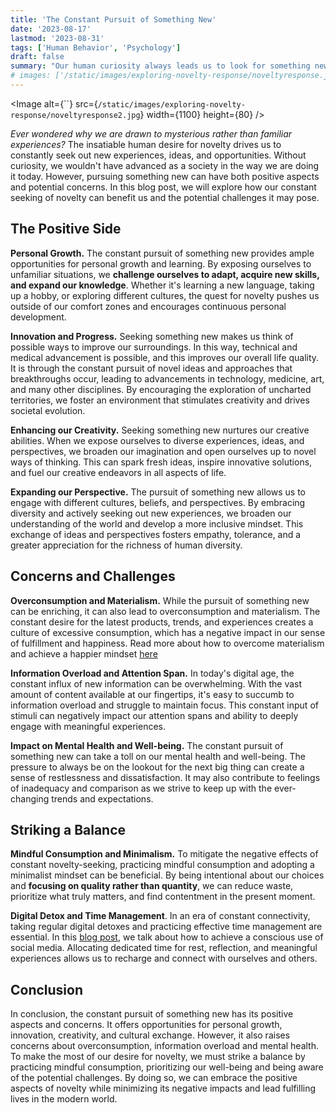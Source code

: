 ```yaml
---
title: 'The Constant Pursuit of Something New'
date: '2023-08-17'
lastmod: '2023-08-31'
tags: ['Human Behavior', 'Psychology']
draft: false
summary: "Our human curiosity always leads us to look for something new. However, in a world where everything happens everywhere, this can lead to stress and a sense of never having enough. In this blog post, we dive deep into the positive and negative aspects of "constantly pursuing something new" and ways to overcome information overload as an ultimate goal to achieve mental balance.
# images: ['/static/images/exploring-novelty-response/noveltyresponse.jpg']
---
```


<Image
  alt={``}
  src={`/static/images/exploring-novelty-response/noveltyresponse2.jpg`}
  width={1100}
  height={80}
/>

*Ever wondered why we are drawn to mysterious rather than familiar experiences?* The insatiable human desire for novelty drives us to constantly seek out new experiences, ideas, and opportunities. Without curiosity, we wouldn't have advanced as a society in the way we are doing it today. However, pursuing something new can have both positive aspects and potential concerns. In this blog post, we will explore how our constant seeking of novelty can benefit us and the potential challenges it may pose.

<CollapsibleTOC toc={props.toc} exclude="Introduction" />

## The Positive Side

**Personal Growth.** The constant pursuit of something new provides ample opportunities for personal growth and learning. By exposing ourselves to unfamiliar situations, we **challenge ourselves to adapt, acquire new skills, and expand our knowledge**. Whether it's learning a new language, taking up a hobby, or exploring different cultures, the quest for novelty pushes us outside of our comfort zones and encourages continuous personal development.

**Innovation and Progress.** Seeking something new makes us think of possible ways to improve our surroundings. In this way, technical and medical advancement is possible, and this improves our overall life quality. It is through the constant pursuit of novel ideas and approaches that breakthroughs occur, leading to advancements in technology, medicine, art, and many other disciplines. By encouraging the exploration of uncharted territories, we foster an environment that stimulates creativity and drives societal evolution.

**Enhancing our Creativity.** Seeking something new nurtures our creative abilities. When we expose ourselves to diverse experiences, ideas, and perspectives, we broaden our imagination and open ourselves up to novel ways of thinking. This can spark fresh ideas, inspire innovative solutions, and fuel our creative endeavors in all aspects of life.

**Expanding our Perspective.** The pursuit of something new allows us to engage with different cultures, beliefs, and perspectives. By embracing diversity and actively seeking out new experiences, we broaden our understanding of the world and develop a more inclusive mindset. This exchange of ideas and perspectives fosters empathy, tolerance, and a greater appreciation for the richness of human diversity.

## Concerns and Challenges

**Overconsumption and Materialism.** While the pursuit of something new can be enriching, it can also lead to overconsumption and materialism. The constant desire for the latest products, trends, and experiences creates a culture of excessive consumption, which has a negative impact in our sense of fulfillment and happiness. Read more about how to overcome materialism and achieve a happier mindset [here]()

**Information Overload and Attention Span.** In today's digital age, the constant influx of new information can be overwhelming. With the vast amount of content available at our fingertips, it's easy to succumb to information overload and struggle to maintain focus. This constant input of stimuli can negatively impact our attention spans and ability to deeply engage with meaningful experiences.

**Impact on Mental Health and Well-being.** The constant pursuit of something new can take a toll on our mental health and well-being. The pressure to always be on the lookout for the next big thing can create a sense of restlessness and dissatisfaction. It may also contribute to feelings of inadequacy and comparison as we strive to keep up with the ever-changing trends and expectations.

## Striking a Balance

**Mindful Consumption and Minimalism.** To mitigate the negative effects of constant novelty-seeking, practicing mindful consumption and adopting a minimalist mindset can be beneficial. By being intentional about our choices and **focusing on quality rather than quantity**, we can reduce waste, prioritize what truly matters, and find contentment in the present moment.

**Digital Detox and Time Management**. In an era of constant connectivity, taking regular digital detoxes and practicing effective time management are essential. In this [blog post](https://primalbound.com/blog/conscious-use-of-social-media), we talk about how to achieve a conscious use of social media. Allocating dedicated time for rest, reflection, and meaningful experiences allows us to recharge and connect with ourselves and others.

## Conclusion

In conclusion, the constant pursuit of something new has its positive aspects and concerns. It offers opportunities for personal growth, innovation, creativity, and cultural exchange. However, it also raises concerns about overconsumption, information overload and mental health. To make the most of our desire for novelty, we must strike a balance by practicing mindful consumption, prioritizing our well-being and being aware of the potential challenges. By doing so, we can embrace the positive aspects of novelty while minimizing its negative impacts and lead fulfilling lives in the modern world.
